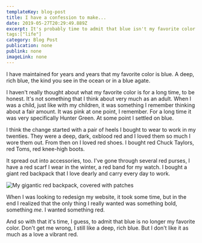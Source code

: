 ```yaml
---
templateKey: blog-post
title: I have a confession to make...
date: 2019-05-27T20:29:49.889Z
excerpt: It's probably time to admit that blue isn't my favorite color anymore.
tags:["life"]
category: Blog Post
publication: none
publink: none
imageLink: none
---
```

I have maintained for years and years that my favorite color is blue. A deep, rich blue, the kind you see in the ocean or in a blue agate.

I haven't really thought about what my favorite color is for a long time, to be honest. It's not something that I think about very much as an adult. When I was a child, just like with my children, it was something I remember thinking about a fair amount. It was pink at one point, I remember. For a long time it was very specifically Hunter Green. At some point I settled on blue.

I think the change started with a pair of heels I bought to wear to work in my twenties. They were a deep, dark, oxblood red and I loved them so much I wore them out. From then on I loved red shoes. I bought red Chuck Taylors, red Toms, red knee-high boots.

It spread out into accessories, too. I've gone through several red purses, I have a red scarf I wear in the winter, a red band for my watch. I bought a giant red backpack that I love dearly and carry every day to work.

![My gigantic red backpack, covered with patches](/img/fullsizeoutput_e1a.jpeg "red backpack")

When I was looking to redesign my website, it took some time, but in the end I realized that the only thing I really wanted was something bold, something _me_. I wanted something red.

And so with that it's time, I guess, to admit that blue is no longer my favorite color. Don't get me wrong, I still like a deep, rich blue. But I don't like it as much as a love a vibrant red.
